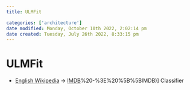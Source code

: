 ```yaml
---
title: ULMFit

categories: ['architecture']
date modified: Monday, October 10th 2022, 2:02:14 pm
date created: Tuesday, July 26th 2022, 8:33:15 pm
---
```


# ULMFit
- [English Wikipedia](English%20Wikipedia.%20md) -> [IMDB](Language%20model)%20-%3E%20%5B%5BIMDB)] Classifier



